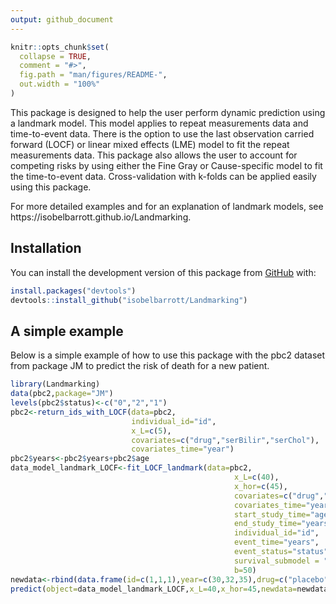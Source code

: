 ```yaml
---
output: github_document
---
```


<!-- README.md is generated from README.Rmd. Please edit that file -->

```r
knitr::opts_chunk$set(
  collapse = TRUE,
  comment = "#>",
  fig.path = "man/figures/README-",
  out.width = "100%"
)
```

This package is designed to help the user perform dynamic prediction using a landmark model. This model applies to repeat measurements data and time-to-event data. There is the option to use the last observation carried forward (LOCF) or linear mixed effects (LME) model to fit the repeat measurements data. This package also allows the user to account for competing risks by using either the Fine Gray or Cause-specific model to fit the time-to-event data. Cross-validation with k-folds can be applied easily using this package.

For more detailed examples and for an explanation of landmark models, see https://isobelbarrott.github.io/Landmarking.

## Installation

You can install the development version of this package from [GitHub](https://github.com/) with:

``` r
install.packages("devtools")
devtools::install_github("isobelbarrott/Landmarking")
```

## A simple example

Below is a simple example of how to use this package with the pbc2 dataset from package JM to predict the risk of death for a new patient. 

```r
library(Landmarking)
data(pbc2,package="JM")
levels(pbc2$status)<-c("0","2","1")
pbc2<-return_ids_with_LOCF(data=pbc2,
                           individual_id="id",
                           x_L=c(5),
                           covariates=c("drug","serBilir","serChol"),
                           covariates_time="year")
pbc2$years<-pbc2$years+pbc2$age
data_model_landmark_LOCF<-fit_LOCF_landmark(data=pbc2,
                                                  x_L=c(40),
                                                  x_hor=c(45),
                                                  covariates=c("drug","serBilir","serChol"),
                                                  covariates_time="year",
                                                  start_study_time="age",
                                                  end_study_time="years",
                                                  individual_id="id",
                                                  event_time="years",
                                                  event_status="status",
                                                  survival_submodel = "cause_specific",
                                                  b=50)
newdata<-rbind(data.frame(id=c(1,1,1),year=c(30,32,35),drug=c("placebo","placebo","placebo"),serBilir=c(2.4,2.7,2.6),serChol=c(220,234,234)))
predict(object=data_model_landmark_LOCF,x_L=40,x_hor=45,newdata=newdata)
```
